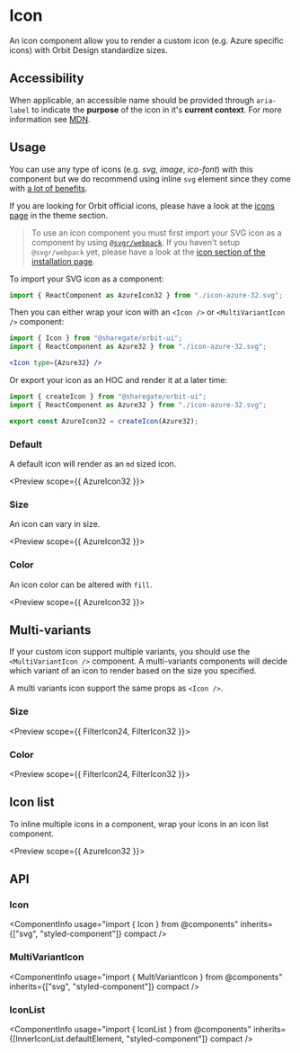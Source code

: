 
<Meta
    title="Components/Icon"
    id="icon"
/>

# Icon

<Tagline>An icon component allow you to render a custom icon (e.g. Azure specific icons) with Orbit Design standardize sizes.</Tagline>

<ComponentInfo
    usage="import { Icon, MultiVariantIcon, IconList } from @components"
    githubPath="/packages/components/src/icons/src"
/>

## Accessibility

When applicable, an accessible name should be provided through `aria-label` to indicate the **purpose** of the icon in it's **current context**. For more information see [MDN](https://developer.mozilla.org/en-US/docs/Web/Accessibility/ARIA/ARIA_Techniques/Using_the_aria-label_attribute).

## Usage

You can use any type of icons (e.g. _svg_, _image_, _ico-font_) with this component but we do recommend using inline `svg` element since they come with [a lot of benefits](https://www.jotform.com/blog/why-you-should-embed-svg-inline-98570).

If you are looking for Orbit official icons, please have a look at the [icons page](?path=/docs/icon-gallery#gallery) in the theme section.

> To use an icon component you must first import your SVG icon as a component by using [`@svgr/webpack`](https://react-svgr.com/docs/getting-started/). If you haven't setup `@svgr/webpack` yet, please have a look at the [icon section of the installation page](?path=/docs/getting-started-installation--page#icons).

To import your SVG icon as a component:

```jsx
import { ReactComponent as AzureIcon32 } from "./icon-azure-32.svg";
```

Then you can either wrap your icon with an `<Icon />` or `<MultiVariantIcon />` component:

```jsx
import { Icon } from "@sharegate/orbit-ui";
import { ReactComponent as Azure32 } from "./icon-azure-32.svg";

<Icon type={Azure32} />
```

Or export your icon as an HOC and render it at a later time:

```jsx
import { createIcon } from "@sharegate/orbit-ui";
import { ReactComponent as Azure32 } from "./icon-azure-32.svg";

export const AzureIcon32 = createIcon(Azure32);
```

<IndexFileUsage />

### Default

A default icon will render as an `md` sized icon.

<Preview scope={{ AzureIcon32 }}>
    <Story name="default">
        <CheckeredBackground>
            <Icon src={AzureIcon32} />
        </CheckeredBackground>
    </Story>
</Preview>

### Size

An icon can vary in size.

<Preview scope={{ AzureIcon32 }}>
    <Story name="size">
        <CheckeredBackground>
            <Inline alignY="center" gap={2}>
                <Icon src={AzureIcon32} size="2xs" />
                <Icon src={AzureIcon32} size="xs" />
                <Icon src={AzureIcon32} size="sm" />
                <Icon src={AzureIcon32} />
                <Icon src={AzureIcon32} size="lg" />
                <Icon src={AzureIcon32} size="xl" />
            </Inline>
        </CheckeredBackground>
    </Story>
</Preview>

### Color

An icon color can be altered with `fill`.

<Preview scope={{ AzureIcon32 }}>
    <Story name="color">
        <CheckeredBackground>
            <Inline alignY="end" gap={2}>
                <Icon src={AzureIcon32} size="lg" fill="primary-2" />
                <Icon src={AzureIcon32} size="lg" fill="primary-6" />
                <Icon src={AzureIcon32} size="lg" fill="primary-10" />
            </Inline>
        </CheckeredBackground>
    </Story>
</Preview>

## Multi-variants

If your custom icon support multiple variants, you should use the `<MultiVariantIcon />` component. A multi-variants components will decide which variant of an icon to render based on the size you specified.

A multi variants icon support the same props as `<Icon />`.

### Size

<Preview scope={{ FilterIcon24, FilterIcon32 }}>
    <Story name="multi-variants size">
        <CheckeredBackground>
            <Inline alignY="center" gap={2}>
                <MultiVariantIcon src24={FilterIcon24} src32={FilterIcon32} size="2xs" />
                <MultiVariantIcon src24={FilterIcon24} src32={FilterIcon32} size="xs" />
                <MultiVariantIcon src24={FilterIcon24} src32={FilterIcon32} size="sm" />
                <MultiVariantIcon src24={FilterIcon24} src32={FilterIcon32} />
                <MultiVariantIcon src24={FilterIcon24} src32={FilterIcon32} size="lg" />
                <MultiVariantIcon src24={FilterIcon24} src32={FilterIcon32} size="xl" />
            </Inline>
        </CheckeredBackground>
    </Story>
</Preview>

### Color

<Preview scope={{ FilterIcon24, FilterIcon32 }}>
    <Story name="multi-variants color">
        <CheckeredBackground>
            <Inline alignY="end" gap={2}>
                <MultiVariantIcon src24={FilterIcon24} src32={FilterIcon32} size="lg" fill="primary-2" />
                <MultiVariantIcon src24={FilterIcon24} src32={FilterIcon32} size="lg" fill="primary-6" />
                <MultiVariantIcon src24={FilterIcon24} src32={FilterIcon32} size="lg" fill="primary-10" />
            </Inline>
        </CheckeredBackground>
    </Story>
</Preview>

## Icon list

To inline multiple icons in a component, wrap your icons in an icon list component.

<Preview scope={{ AzureIcon32 }}>
    <Story name="icon list">
        <IconList>
            <Icon src={AzureIcon32} />
            <Icon src={FilterIcon32} />
        </IconList>
    </Story>
</Preview>

## API

### Icon

<ComponentInfo
    usage="import { Icon } from @components"
    inherits={["svg", "styled-component"]}
    compact
/>

<ArgsTable of={InnerIcon} sort="alpha" />

### MultiVariantIcon

<ComponentInfo
    usage="import { MultiVariantIcon } from @components"
    inherits={["svg", "styled-component"]}
    compact
/>

<ArgsTable of={InnerMultiVariantIcon} sort="alpha" />

### IconList

<ComponentInfo
    usage="import { IconList } from @components"
    inherits={[InnerIconList.defaultElement, "styled-component"]}
    compact
/>

<ArgsTable of={InnerIconList} sort="alpha" />
